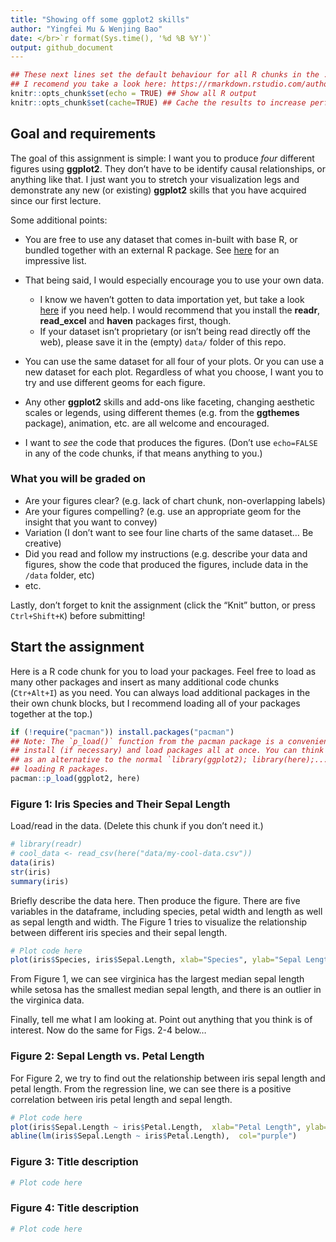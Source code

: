 ```yaml
---
title: "Showing off some ggplot2 skills"
author: "Yingfei Mu & Wenjing Bao"
date: </br>`r format(Sys.time(), '%d %B %Y')`
output: github_document
---
```


```r
## These next lines set the default behaviour for all R chunks in the .Rmd document.
## I recomend you take a look here: https://rmarkdown.rstudio.com/authoring_rcodechunks.html
knitr::opts_chunk$set(echo = TRUE) ## Show all R output
knitr::opts_chunk$set(cache=TRUE) ## Cache the results to increase performance.
```

## Goal and requirements

The goal of this assignment is simple: I want you to produce *four* different figures using **ggplot2**. They don't have to be identify causal relationships, or anything like that. I just want you to stretch your visualization legs and demonstrate any new (or existing) **ggplot2** skills that you have acquired since our first lecture. 

Some additional points:

- You are free to use any dataset that comes in-built with base R, or bundled together with an external R package. See [here](https://vincentarelbundock.github.io/Rdatasets/datasets.html) for an impressive list.

- That being said, I would especially encourage you to use your own data. 
  - I know we haven't gotten to data importation yet, but take a look [here](https://support.rstudio.com/hc/en-us/articles/218611977-Importing-Data-with-RStudio) if you need help. I would recommend that you install the **readr**, **read_excel** and **haven** packages first, though.
  - If your dataset isn't proprietary (or isn't being read directly off the web), please save it in the (empty) `data/` folder of this repo. 

- You can use the same dataset for all four of your plots. Or you can use a new dataset for each plot. Regardless of what you choose, I want you to try and use different geoms for each figure.

- Any other **ggplot2** skills and add-ons like faceting, changing aesthetic scales or legends, using different themes (e.g. from the **ggthemes** package), animation, etc. are all welcome and encouraged.

- I want to *see* the code that produces the figures. (Don't use `echo=FALSE` in any of the code chunks, if that means anything to you.)

### What you will be graded on

- Are your figures clear? (e.g. lack of chart chunk, non-overlapping labels)
- Are your figures compelling? (e.g. use an appropriate geom for the insight that you want to convey)
- Variation (I don't want to see four line charts of the same dataset... Be creative)
- Did you read and follow my instructions (e.g. describe your data and figures, show the code that produced the figures, include data in the `/data` folder, etc)
- etc.

Lastly, don't forget to knit the assignment (click the "Knit" button, or press `Ctrl+Shift+K`) before submitting!

## Start the assignment

Here is a R code chunk for you to load your packages. Feel free to load as many other packages and insert as many additional code chunks (`Ctr+Alt+I`) as you need. You can always load additional packages in the their own chunk blocks, but I recommend loading all of your packages together at the top.)

```r
if (!require("pacman")) install.packages("pacman")
## Note: The `p_load()` function from the pacman package is a convenient way to 
## install (if necessary) and load packages all at once. You can think of this
## as an alternative to the normal `library(ggplot2); library(here);...` way of
## loading R packages.
pacman::p_load(ggplot2, here)
```


### Figure 1: Iris Species and Their Sepal Length

Load/read in the data. (Delete this chunk if you don't need it.)
```r
# library(readr)
# cool_data <- read_csv(here("data/my-cool-data.csv"))
data(iris)
str(iris)
summary(iris)
```

Briefly describe the data here. Then produce the figure.
There are five variables in the dataframe, including species, petal width and length as well as sepal length and width. The Figure 1 tries to visualize the relationship between different iris species and their sepal length.
```r
# Plot code here
plot(iris$Species, iris$Sepal.Length, xlab="Species", ylab="Sepal Length", main="Iris Species and Their Sepal Length")
```
From Figure 1, we can see virginica has the largest median sepal length while setosa has the smallest median sepal length, and there is an outlier in the virginica data.

Finally, tell me what I am looking at. Point out anything that you think is of interest. Now do the same for Figs. 2-4 below...

### Figure 2: Sepal Length vs. Petal Length
For Figure 2, we try to find out the relationship between iris sepal length and petal length. From the regression line, we can see there is a positive correlation between iris petal length and sepal length.
```r
# Plot code here
plot(iris$Sepal.Length ~ iris$Petal.Length,  xlab="Petal Length", ylab="Sepal Length", main="Sepal Length vs. Petal Length", col="pink", pch=16)
abline(lm(iris$Sepal.Length ~ iris$Petal.Length),  col="purple")
```

### Figure 3: Title description

```r
# Plot code here
```

### Figure 4: Title description

```r
# Plot code here
```
